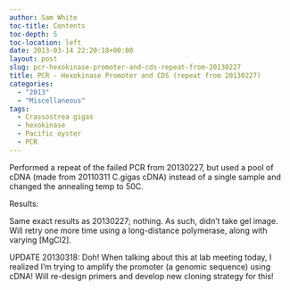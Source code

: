 ```yaml
---
author: Sam White
toc-title: Contents
toc-depth: 5
toc-location: left
date: 2013-03-14 22:20:18+00:00
layout: post
slug: pcr-hexokinase-promoter-and-cds-repeat-from-20130227
title: PCR - Hexokinase Promoter and CDS (repeat from 20130227)
categories:
  - "2013"
  - "Miscellaneous"
tags:
  - Crassostrea gigas
  - hexokinase
  - Pacific oyster
  - PCR
---
```


Performed a repeat of the failed PCR from 20130227, but used a pool of cDNA (made from 20110311 C.gigas cDNA) instead of a single sample and changed the annealing temp to 50C.

Results:

Same exact results as 20130227; nothing. As such, didn't take gel image. Will retry one more time using a long-distance polymerase, along with varying [MgCl2].

UPDATE 20130318: Doh! When talking about this at lab meeting today, I realized I'm trying to amplify the promoter (a genomic sequence) using cDNA! Will re-design primers and develop new cloning strategy for this!
